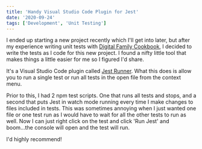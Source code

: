 ```yaml
---
title: 'Handy Visual Studio Code Plugin for Jest'
date: '2020-09-24'
tags: ['Development', 'Unit Testing']
---
```


I ended up starting a new project recently which I'll get into later, but after my experience writing unit tests with [Digital Family Cookbook](https://kpwags.com/2020/05/06/delving-into-unit-testing.html), I decided to write the tests as I code for this new project. I found a nifty little tool that makes things a little easier for me so I figured I'd share.

It's a Visual Studio Code plugin called [Jest Runner](https://marketplace.visualstudio.com/items?itemName=firsttris.vscode-jest-runner). What this does is allow you to run a single test or run all tests in the open file from the context menu.

<PostImage
    src="/images/posts/2020-09-24-handy-visual-studio-code-plugin-for-jest/jestrunner.png"
    alt="Jest Runner in Action in VS Code"
    width={1998}
    height={1123}
    shadowed
    centered
/>

Prior to this, I had 2 npm test scripts. One that runs all tests and stops, and a second that puts Jest in watch mode running every time I make changes to files included in tests. This was sometimes annoying when I just wanted one file or one test run as I would have to wait for all the other tests to run as well. Now I can just right click on the test and click 'Run Jest' and boom...the console will open and the test will run.

I'd highly recommend!

